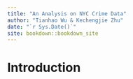 ```yaml
--- 
title: "An Analysis on NYC Crime Data"
author: "Tianhao Wu & Kechengjie Zhu"
date: "`r Sys.Date()`"
site: bookdown::bookdown_site
---
```


# Introduction

